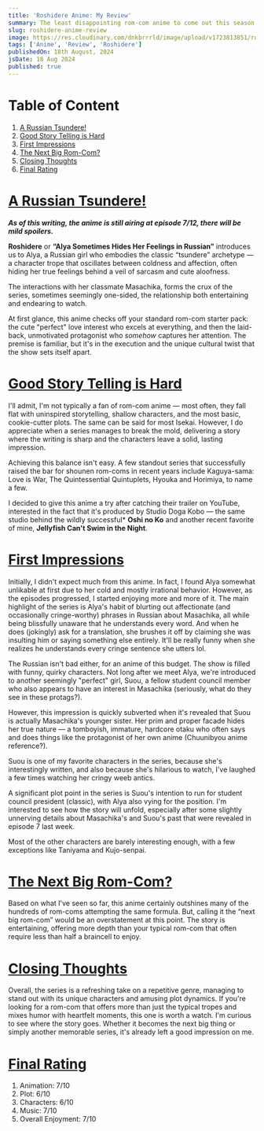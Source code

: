 ```yaml
---
title: 'Roshidere Anime: My Review'
summary: The least disappointing rom-com anime to come out this season.
slug: roshidere-anime-review
image: https://res.cloudinary.com/dnkbrrrld/image/upload/v1723813851/roshidere-cover_s17sxj.png
tags: ['Anime', 'Review', 'Roshidere']
publishedOn: 18th August, 2024
jsDate: 18 Aug 2024
published: true
---
```


<HeroImage
    src="https://res.cloudinary.com/dnkbrrrld/image/upload/v1723813851/roshidere-cover_s17sxj.png"
    alt="Hero Img"
/>

# Table of Content

1. [A Russian Tsundere!](#a-russian-tsundere)
2. [Good Story Telling is Hard](#good-story-telling-is-hard)
3. [First Impressions](#first-impressions)
4. [The Next Big Rom-Com?](#the-next-big-rom-com)
5. [Closing Thoughts](#closing-thoughts)
6. [Final Rating](#final-rating)

# [A Russian Tsundere!](#a-russian-tsundere)

**_As of this writing, the anime is still airing at episode 7/12, there will be mild spoilers._**

**Roshidere** or **“Alya Sometimes Hides Her Feelings in Russian”** introduces us to Alya, a Russian girl who embodies the classic “tsundere” archetype — a character trope that oscillates between coldness and affection, often hiding her true feelings behind a veil of sarcasm and cute aloofness.

The interactions with her classmate Masachika, forms the crux of the series, sometimes seemingly one-sided, the relationship both entertaining and endearing to watch.

At first glance, this anime checks off your standard rom-com starter pack: the cute "perfect" love interest who excels at everything, and then the laid-back, unmotivated protagonist who _somehow_ captures her attention. The premise is familiar, but it's in the execution and the unique cultural twist that the show sets itself apart.

# [Good Story Telling is Hard](#good-story-telling-is-hard)

I'll admit, I'm not typically a fan of rom-com anime — most often, they fall flat with uninspired storytelling, shallow characters, and the most basic, cookie-cutter plots. The same can be said for most Isekai. However, I do appreciate when a series manages to break the mold, delivering a story where the writing is sharp and the characters leave a solid, lasting impression.

Achieving this balance isn't easy. A few standout series that successfully raised the bar for shounen rom-coms in recent years include Kaguya-sama: Love is War, The Quintessential Quintuplets, Hyouka and Horimiya, to name a few.

I decided to give this anime a try after catching their trailer on YouTube, interested in the fact that it's produced by Studio Doga Kobo — the same studio behind the wildly successful* **Oshi no Ko** and another recent favorite of mine, **Jellyfish Can't Swim in the Night**.

# [First Impressions](#first-impressions)

<RoundedImage
    src="https://res.cloudinary.com/dnkbrrrld/image/upload/v1723813852/roshidere-1_nel2v9.png"
    alt="first-impressions"
    context="Our main protagonist: Alya"
/>

Initially, I didn't expect much from this anime. In fact, I found Alya somewhat unlikable at first due to her cold and mostly irrational behavior. However, as the episodes progressed, I started enjoying more and more of it. The main highlight of the series is Alya's habit of blurting out affectionate (and occasionally cringe-worthy) phrases in Russian about Masachika, all while being blissfully unaware that he understands every word. And when he does (jokingly) ask for a translation, she brushes it off by claiming she was insulting him or saying something else entirely. It'll be really funny when she realizes he understands every cringe sentence she utters lol.

The Russian isn't bad either, for an anime of this budget. The show is filled with funny, quirky characters. Not long after we meet Alya, we're introduced to another seemingly "perfect" girl, Suou, a fellow student council member who also appears to have an interest in Masachika (seriously, what do they see in these protags?).

<RoundedImage
    src="https://res.cloudinary.com/dnkbrrrld/image/upload/v1723828226/suou-1_vfqgn4.png"
    alt="suou-1"
    context="Best girl Suou!"
/>

However, this impression is quickly subverted when it's revealed that Suou is actually Masachika's younger sister. Her prim and proper facade hides her true nature — a tomboyish, immature, hardcore otaku who often says and does things like the protagonist of her own anime (Chuunibyou anime reference?).

Suou is one of my favorite characters in the series, because she's interestingly written, and also because she's hilarious to watch, I've laughed a few times watching her cringy weeb antics.

A significant plot point in the series is Suou's intention to run for student council president (classic), with Alya also vying for the position. I'm interested to see how the story will unfold, especially after some slightly unnerving details about Masachika's and Suou's past that were revealed in episode 7 last week.

Most of the other characters are barely interesting enough, with a few exceptions like Taniyama and Kujo-senpai.

<RoundedImage
    src="https://res.cloudinary.com/dnkbrrrld/image/upload/v1723828225/suou-2_dyroj2.png"
    alt="suou-2" context="What a weeb"
/>

# [The Next Big Rom-Com?](#the-next-big-rom-com)

Based on what I've seen so far, this anime certainly outshines many of the hundreds of rom-coms attempting the same formula. But, calling it the “next big rom-com” would be an overstatement at this point. The story is entertaining, offering more depth than your typical rom-com that often require less than half a braincell to enjoy.

# [Closing Thoughts](#closing-thoughts)

Overall, the series is a refreshing take on a repetitive genre, managing to stand out with its unique characters and amusing plot dynamics. If you're looking for a rom-com that offers more than just the typical tropes and mixes humor with heartfelt moments, this one is worth a watch. I'm curious to see where the story goes. Whether it becomes the next big thing or simply another memorable series, it's already left a good impression on me.

# [Final Rating](#final-rating)

<AnimeRatingCard
    rating={0.66}
    review="A casual watch for a Saturday afternoon."
    src="https://res.cloudinary.com/dnkbrrrld/image/upload/v1723813851/roshidere-cover_s17sxj.png"
/>

1. Animation: 7/10
2. Plot: 6/10
3. Characters: 6/10
4. Music: 7/10
5. Overall Enjoyment: 7/10

<Closing />
